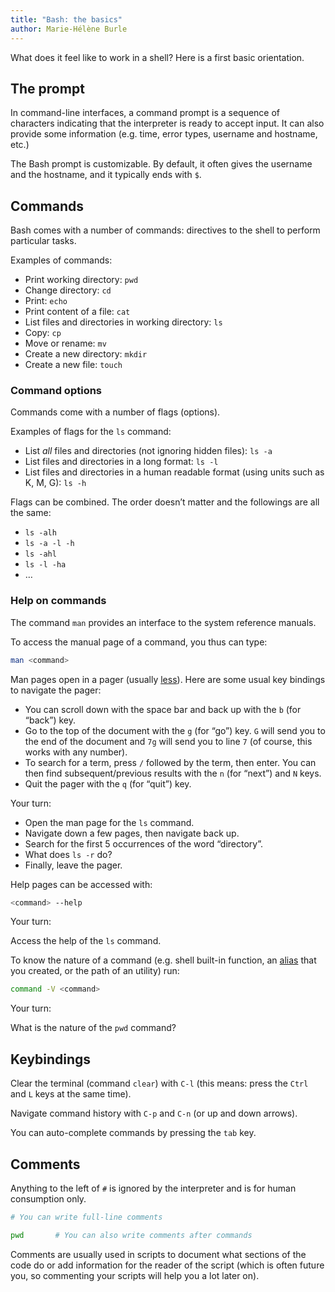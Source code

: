 ```yaml
---
title: "Bash: the basics"
author: Marie-Hélène Burle
---
```


:::{.def}

What does it feel like to work in a shell? Here is a first basic orientation.

:::

## The prompt

In command-line interfaces, a command prompt is a sequence of characters indicating that the interpreter is ready to accept input. It can also provide some information (e.g. time, error types, username and hostname, etc.)

The Bash prompt is customizable. By default, it often gives the username and the hostname, and it typically ends with `$`.

## Commands

Bash comes with a number of commands: directives to the shell to perform particular tasks.

:::{.example}

Examples of commands:

:::

- Print working directory: `pwd`
- Change directory: `cd`
- Print: `echo`
- Print content of a file: `cat`
- List files and directories in working directory: `ls`
- Copy: `cp`
- Move or rename: `mv`
- Create a new directory: `mkdir`
- Create a new file: `touch`

### Command options

Commands come with a number of flags (options).

:::{.example}

Examples of flags for the `ls` command:

:::

- List *all* files and directories (not ignoring hidden files): `ls -a`
- List files and directories in a long format: `ls -l`
- List files and directories in a human readable format (using units such as K, M, G): `ls -h`

Flags can be combined. The order doesn't matter and the followings are all the same:

- `ls -alh`
- `ls -a -l -h`
- `ls -ahl`
- `ls -l -ha`
- ...

### Help on commands

The command `man` provides an interface to the system reference manuals.

To access the manual page of a command, you thus can type:

```.bash
man <command>
```

:::{.hnote}

Man pages open in a pager (usually [less](https://en.wikipedia.org/wiki/Less_(Unix))). Here are some usual key bindings to navigate the pager:

- You can scroll down with the space bar and back up with the `b` (for "back") key.
- Go to the top of the document with the `g` (for "go") key. `G` will send you to the end of the document and `7g` will send you to line `7` (of course, this works with any number).
- To search for a term, press `/` followed by the term, then enter. You can then find subsequent/previous results with the `n` (for "next") and `N` keys.
- Quit the pager with the `q` (for "quit") key.

:::

:::{.exo}

:::{.yourturn}

Your turn:

:::

- Open the man page for the `ls` command.
- Navigate down a few pages, then navigate back up.
- Search for the first 5 occurrences of the word "directory".
- What does `ls -r` do?
- Finally, leave the pager.

:::

Help pages can be accessed with:

```.bash
<command> --help
```

:::{.exo}

:::{.yourturn}

Your turn:

:::

Access the help of the `ls` command.

:::

To know the nature of a command (e.g. shell built-in function, an [alias](aliases.qmd) that you created, or the path of an utility) run:

```.bash
command -V <command>
```

:::{.exo}

:::{.yourturn}

Your turn:

:::

What is the nature of the `pwd` command?

:::

## Keybindings

Clear the terminal (command `clear`) with `C-l` (this means: press the `Ctrl` and `L` keys at the same time).

Navigate command history with `C-p` and `C-n` (or up and down arrows).

You can auto-complete commands by pressing the `tab` key.

## Comments

Anything to the left of `#` is ignored by the interpreter and is for human consumption only.

```.bash
# You can write full-line comments

pwd		  # You can also write comments after commands
```

Comments are usually used in scripts to document what sections of the code do or add information for the reader of the script (which is often future you, so commenting your scripts will help you a lot later on).
